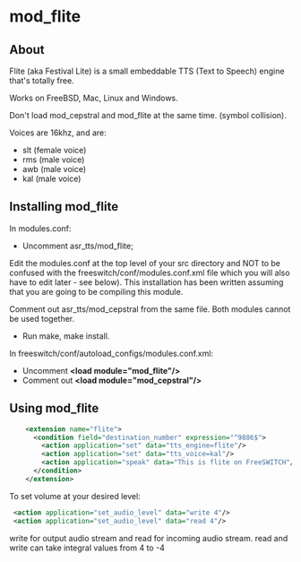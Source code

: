 
# mod_flite 

 

## About

Flite (aka Festival Lite) is a small embeddable TTS (Text to Speech) engine that's totally free.

Works on FreeBSD, Mac, Linux and Windows.

Don't load mod\_cepstral and mod\_flite at the same time. (symbol collision).

Voices are 16khz, and are:

* slt (female voice)
* rms (male voice)
* awb (male voice)
* kal (male voice)

## Installing mod_flite

In modules.conf:

* Uncomment asr\_tts/mod\_flite;

Edit the modules.conf at the top level of your src directory and NOT to be confused with the freeswitch/conf/modules.conf.xml file which you will also have to edit later - see below). This installation has been written assuming that you are going to be compiling this module.

Comment out asr\_tts/mod\_cepstral from the same file. Both modules cannot be used together.

* Run make, make install.

In freeswitch/conf/autoload\_configs/modules.conf.xml:

* Uncomment **\<load module="mod\_flite"/>**
* Comment out **\<load module="mod\_cepstral"/>**

## Using mod_flite

```xml
    <extension name="flite">
      <condition field="destination_number" expression="^9886$">
        <action application="set" data="tts_engine=flite"/>
        <action application="set" data="tts_voice=kal"/>
        <action application="speak" data="This is flite on FreeSWITCH"/>
      </condition>
    </extension>
```

To set volume at your desired level:

```xml
 <action application="set_audio_level" data="write 4"/>
 <action application="set_audio_level" data="read 4"/>
```

write for output audio stream and read for incoming audio stream. read and write can take integral values from 4 to -4


